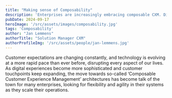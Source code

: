 ```yaml
---
title: "Making sense of Composability"
description: 'Enterprises are increasingly embracing composable CXM. Discover how our unique CXM Reference Framework supports the assessment and decomposition of CXM ecosystems, helping businesses scale their operations with confidence.'
pubDate: 2024-09-17
heroImage: '/src/assets/images/composability.jpg'
tags: 'Composability'
author: "Jan Lemmens"
authorTitle: "Solution Manager CXM"
authorProfileImg: '/src/assets/people/jan-lemmens.jpg'
---
```



<LayoutSection backgroundColor="dark">
    <p>Customer expectations are changing constantly, and technology is evolving at a more rapid pace than ever before, disrupting every aspect of our lives. As digital experiences become more sophisticated and customer touchpoints keep expanding, the move towards so-called ‘Composable Customer Experience Management’ architectures has become talk of the town for many enterprises, looking for flexibility and agility in their systems as they scale their operations.</p>
</LayoutSection>

<Highlight 
    title="Download our Composability Playbook"
    text="It provides you with the insights to determine whether Composability aligns with your digital strategy and to understand the potential benefits. Furthermore, it introduces our CXM Reference Framework, which you can use as a blueprint for architecting future iterations of your CXM platform."
    image='/src/assets/images/composability-playbook.png'
    buttonText="Download now"
    buttonLink="https://info.amexio.fr/composability-playbook"
    />